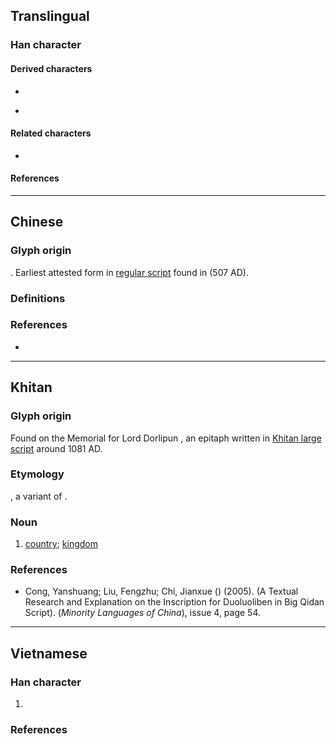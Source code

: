 {{also|國|国}}
{{character info}}
==Translingual==

===Han character===
{{Han char|rn=31|rad=囗|as=04|sn=7|four=60104|canj=WMG|ids=⿴囗王}}

====Derived characters====
* {{l|mul|[[𦛢]], [[𨉽]], [[𤠪]]}}
* {{l|mul|腘}} {{q|Exception: Only for Taiwan character. Contains {{l|mul|国}} for mainland China character}}

====Related characters====
* {{l|mul|國}} {{q|Orthodox [[Traditional Chinese|traditional form]]}}

====References====
{{Han ref|kx=0217.190|dkj=04716|dj=0445.020|hdz=10713.100|uh=56EF}}

----

==Chinese==

===Glyph origin===
{{Han compound|囗|王|t1=to surround|t2=king|ls=ic}}. Earliest attested form in [[regular script]] found in {{lang|zh|sc=Hant|《宋敬業造象記》}} (507 AD).

===Definitions===
{{zh-see|國|rocsgsv}}

===References===
* {{R:twedu|A00734-001}}

----

==Khitan==

===Glyph origin===
Found on the Memorial for Lord Dorlipun {{lang|zh|《多羅里本郎君墓誌碑》}}, an epitaph written in [[w:Khitan large script|Khitan large script]] around 1081 AD.

===Etymology===
{{obor|zkt|ltc|-}} {{zh-l|囯*}}, a variant of {{ltc-l|國}}.

===Noun===
{{head|zkt|noun}}

# [[country]]; [[kingdom]]
#: {{quote-book|zkt|year=1081|author=|title={{lang|zh|《多羅里本郎君墓誌碑》}}|trans-title=Memorial for Lord Dorlipun|text={{lang|zh|皇帝[<small>⿱火日</small>][<small>⿰𤣩⿱⿻𠃊丨又</small>]弃[<small>⿻一⿵冂仌</small>]'''囯'''[<small>⿱火日</small>][<small>⿱干艹</small>][<small>⿻⿻二丨从</small>]}}|tr={{lang|zh|皇帝之時於丹'''國'''之宰相}}}}

===References===
* Cong, Yanshuang; Liu, Fengzhu; Chi, Jianxue ({{lang|zh|sc=Hant|叢艷雙，劉鳳翥，池建學}}) (2005). {{lang|zh|sc=Hant|契丹大字《多羅里本郎君墓志銘》考釋}} (A Textual Research and Explanation on the Inscription for Duoluoliben in Big Qidan Script). {{lang|zh|sc=Hant|《民族語文》}} (''Minority Languages of China''), issue 4, page 54.

----

==Vietnamese==

===Han character===
{{vi-readings|rs=囗04
|hanviet=quốc-tdcntd
|phienthiet=
|nom=quốc-tdcntd
}}

# {{alt form|vi|國||{{han tu form of|quốc|[[nation]]; [[state]]; [[country]]}}}}

===References===
<references/>